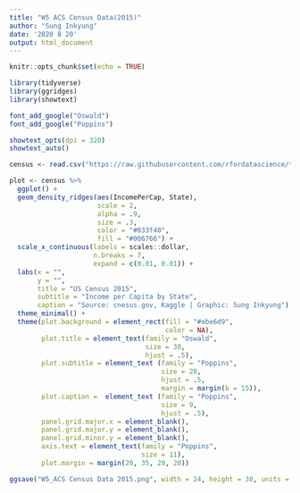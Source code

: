```yaml
---
title: "W5 ACS Census Data(2015)"
author: "Sung Inkyung"
date: '2020 8 20'
output: html_document
---
```


```r
knitr::opts_chunk$set(echo = TRUE)
```

```r
library(tidyverse)
library(ggridges)
library(showtext)

font_add_google("Oswald")
font_add_google("Poppins")

showtext_opts(dpi = 320)
showtext_auto()

```


```r
census <- read.csv("https://raw.githubusercontent.com/rfordatascience/tidytuesday/master/data/2018/2018-04-30/week5_acs2015_county_data.csv")
```


```r
plot <- census %>% 
  ggplot() +
  geom_density_ridges(aes(IncomePerCap, State),
                      scale = 2,
                      alpha = .9,
                      size = .3,
                      color = "#033f40",
                      fill = "#006766") +
  scale_x_continuous(labels = scales::dollar,
                     n.breaks = 7,
                     expand = c(0.01, 0.01)) +
  labs(x = "",
       y = "",
       title = "US Census 2015",
       subtitle = "Income per Capita by State",
       caption = "Source: cnesus.gov, Kaggle | Graphic: Sung Inkyung") +
  theme_minimal() +
  theme(plot.background = element_rect(fill = "#ebe6d9",
                                       color = NA),
        plot.title = element_text(family = "Oswald",
                                  size = 30,
                                  hjust = .5),
        plot.subtitle = element_text (family = "Poppins",
                                      size = 20,
                                      hjust = .5,
                                      margin = margin(b = 15)),
        plot.caption =  element_text (family = "Poppins",
                                      size = 9,
                                      hjust = .5),
        panel.grid.major.x = element_blank(),
        panel.grid.major.y = element_blank(),
        panel.grid.minor.y = element_blank(),
        axis.text = element_text(family = "Poppins",
                                 size = 11),
        plot.margin = margin(20, 35, 20, 20))

ggsave("W5_ACS Census Data 2015.png", width = 24, height = 30, units = "cm")
```

